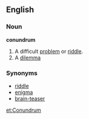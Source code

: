 ==English==
===Noun===
'''conundrum'''
# A difficult [[problem]] or [[riddle]].
# A [[dilemma]]
===Synonyms===
* [[riddle]]
* [[enigma]]
* [[brain-teaser]]

[[et:Conundrum]]